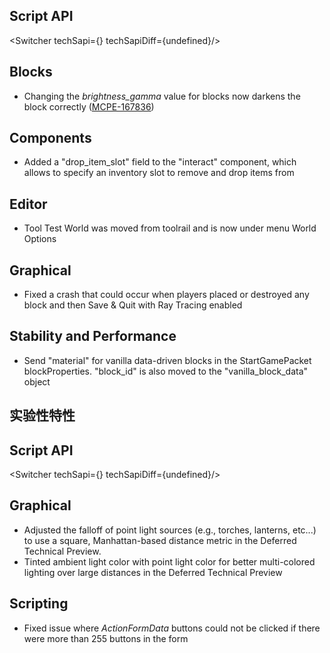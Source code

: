




## **Script API**

<Switcher techSapi={<TechSapiStable/>} techSapiDiff={undefined}/>

## **Blocks**

-   Changing the _brightness\_gamma_ value for blocks now darkens the block correctly ([MCPE-167836](https://bugs.mojang.com/browse/MCPE-167836))

## **Components**

-   Added a "drop\_item\_slot" field to the "interact" component, which allows to specify an inventory slot to remove and drop items from

## **Editor**

-   Tool Test World was moved from toolrail and is now under menu World Options

## **Graphical**

-   Fixed a crash that could occur when players placed or destroyed any block and then Save & Quit with Ray Tracing enabled

## **Stability and Performance**

-   Send "material" for vanilla data-driven blocks in the StartGamePacket blockProperties. "block\_id" is also moved to the "vanilla\_block\_data" object




<h2 className="experimental_divider">实验性特性</h2>





## **Script API**

<Switcher techSapi={<TechSapiExp/>} techSapiDiff={undefined}/>

## **Graphical**

-   Adjusted the falloff of point light sources (e.g., torches, lanterns, etc...) to use a square, Manhattan-based distance metric in the Deferred Technical Preview.
-   Tinted ambient light color with point light color for better multi-colored lighting over large distances in the Deferred Technical Preview

## **Scripting**

-   Fixed issue where _ActionFormData_ buttons could not be clicked if there were more than 255 buttons in the form